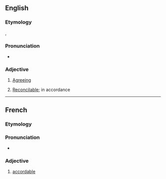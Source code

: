 ==English==

===Etymology===
{{der|en|fro|acordable}}, {{der|en|fr|accordable}}

===Pronunciation===
{{a|GA}} {{IPA|en|[əˈkʰɔrɾəbɫ̩]}}
* {{audio|en|LL-Q1860 (eng)-Vealhurl-accordable.wav|Audio (UK)}}

===Adjective===
{{en-adj}}

# {{lb|en|obsolete}} [[agreeing|Agreeing]]
#: {{rfquotek|en|Geoffrey Chaucer}}
# {{lb|en|obsolete}} [[reconcilable|Reconcilable]]; in accordance

----

==French==

===Etymology===
{{suffix|fr|accorder|able}}

===Pronunciation===
* {{audio|fr|LL-Q150 (fra)-Lepticed7-accordable.wav|Audio}}

===Adjective===
{{fr-adj}}

# [[#English|accordable]]